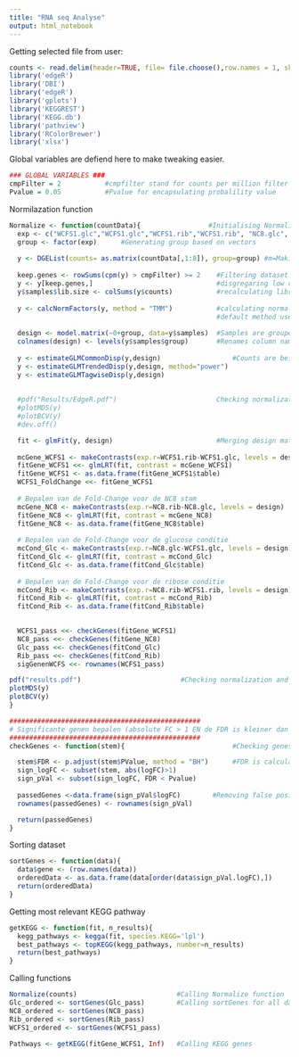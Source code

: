 ```yaml
---
title: "RNA seq Analyse"
output: html_notebook
---
```


Getting selected file from user:
```r
counts <- read.delim(header=TRUE, file= file.choose(),row.names = 1, skip =1) #Getting count data file with filechooser
library('edgeR')                                                                #Loading in librarys
library('DBI')
library('edgeR')
library('gplots')
library('KEGGREST')
library('KEGG.db')
library('pathview')
library('RColorBrewer')
library('xlsx')
```


Global variables are defiend here to make tweaking easier.
```r
### GLOBAL VARIABLES ###
cmpFilter = 2           #cmpfilter stand for counts per million filter and makes sure only genes with enough counts get passed trough.
Pvalue = 0.05           #Pvalue for encapsulating probalility value
```


Normilazation function
```r
Normalize <- function(countData){                 #Initialising Normalize function
  exp <- c("WCFS1.glc","WCFS1.glc","WCFS1.rib","WCFS1.rib", "NC8.glc", "NC8.glc", "NC8.rib", "NC8.rib")     #Vectorizing 4 different                                                                                                                groups of 8 columns
  group <- factor(exp)      #Generating group based on vectors
  
  y <- DGEList(counts= as.matrix(countData[,1:8]), group=group) #m=Making DGEList using EdgeR classified in groups
  
  keep.genes <- rowSums(cpm(y) > cmpFilter) >= 2    #Filtering dataset on counts per million, see 'GLOBAL VARIABLES'
  y <- y[keep.genes,]                               #disgregaring low cmp genes
  y$samples$lib.size <- colSums(y$counts)           #recalculating library size
  
  y <- calcNormFactors(y, method = "TMM")           #calculating normalisation, scaling factors per column based on there group.
                                                    #default method used is TMM ('Trimmed mean of M-values').
  
  design <- model.matrix(~0+group, data=y$samples)  #Samples are grouped into setd in a matrix by conditions.
  colnames(design) <- levels(y$samples$group)       #Renames column names based on the groups.
  
  y <- estimateGLMCommonDisp(y,design)                  #Counts are being used to estimate dispersion values which are used for correcting the distributions.
  y <- estimateGLMTrendedDisp(y,design, method="power")
  y <- estimateGLMTagwiseDisp(y,design)
  
                
  #pdf("Results/EdgeR.pdf")                         Checking normalization and dispersion applied to data. (can be checked below in                                                         data-chunk)
  #plotMDS(y)
  #plotBCV(y)
  #dev.off()

  fit <- glmFit(y, design)                          #Merging design matrix with count data
  
  mcGene_WCFS1 <- makeContrasts(exp.r=WCFS1.rib-WCFS1.glc, levels = design)   #Generating contrast between WCFS1 strain
  fitGene_WCFS1 <<- glmLRT(fit, contrast = mcGene_WCFS1)                       #Calculating foldchange for WCFS1 strain
  fitGene_WCFS1 <- as.data.frame(fitGene_WCFS1$table)
  WCFS1_FoldChange <<- fitGene_WCFS1
  
  # Bepalen van de Fold-Change voor de NC8 stam
  mcGene_NC8 <- makeContrasts(exp.r=NC8.rib-NC8.glc, levels = design)         #Generating contrast between NC8 strain
  fitGene_NC8 <- glmLRT(fit, contrast = mcGene_NC8)                           #Calculating foldchange for NC8 strain
  fitGene_NC8 <- as.data.frame(fitGene_NC8$table)
  
  # Bepalen van de Fold-Change voor de glucose conditie
  mcCond_Glc <- makeContrasts(exp.r=NC8.glc-WCFS1.glc, levels = design)       #Generating contrast between glucose condition
  fitCond_Glc <- glmLRT(fit, contrast = mcCond_Glc)                           #calculating foldchange for Glucose condition
  fitCond_Glc <- as.data.frame(fitCond_Glc$table)
  
  # Bepalen van de Fold-Change voor de ribose conditie
  mcCond_Rib <- makeContrasts(exp.r=NC8.rib-WCFS1.rib, levels = design)       #Generating contrast between ribose condition
  fitCond_Rib <- glmLRT(fit, contrast = mcCond_Rib)                           #calculating foldchange for ribose condition
  fitCond_Rib <- as.data.frame(fitCond_Rib$table)
  

  WCFS1_pass <<- checkGenes(fitGene_WCFS1)                                    #sending data to geneChecker function to filter out bad                                                                                 foldchanges.
  NC8_pass <<- checkGenes(fitGene_NC8)
  Glc_pass <<- checkGenes(fitCond_Glc)
  Rib_pass <<- checkGenes(fitCond_Rib)
  sigGenenWCFS <<- rownames(WCFS1_pass)

pdf("results.pdf")                         #Checking normalization and dispersion applied to data. (can be checked below in                                                         data-chunk)
plotMDS(y)
plotBCV(y)
}
```



```r
################################################
# Significante genen bepalen (absolute FC > 1 EN de FDR is kleiner dan 0.05).
################################################
checkGenes <- function(stem){                           #Checking genes and only passing them trough when Propability value (Pvalue) is                                                         bigger then the False Discovery Rate (FDR).

  stem$FDR <- p.adjust(stem$PValue, method = "BH")      #FDR is calculated using Pvalue and BH method.
  sign_logFC <- subset(stem, abs(logFC)>1)
  sign_pVal <- subset(sign_logFC, FDR < Pvalue)
  
  passedGenes <-data.frame(sign_pVal$logFC)        #Removing false positives.
  rownames(passedGenes) <- rownames(sign_pVal)

  return(passedGenes)
}
```


Sorting dataset
```r
sortGenes <- function(data){                                              #calling function
  data$gene <- (row.names(data))                                          #giving Gene ids own column to make it more accessible  
  orderedData <- as.data.frame(data[order(data$sign_pVal.logFC),])        #Making new sorted database
  return(orderedData)                                                     #returning dataframe
}
```


Getting most relevant KEGG pathway
```r
getKEGG <- function(fit, n_results){
  kegg_pathways <- kegga(fit, species.KEGG='lpl')
  best_pathways <- topKEGG(kegg_pathways, number=n_results)
  return(best_pathways)
}
```

Calling functions
```r
Normalize(counts)                         #Calling Normalize function
Glc_ordered <- sortGenes(Glc_pass)        #Calling sortGenes for all datasets
NC8_ordered <- sortGenes(NC8_pass)
Rib_ordered <- sortGenes(Rib_pass)
WCFS1_ordered <- sortGenes(WCFS1_pass)
             
Pathways <- getKEGG(fitGene_WCFS1, Inf)   #Calling KEGG genes
```
